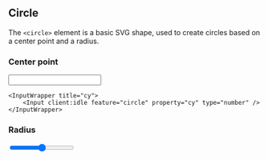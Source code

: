 
## Circle

The `<circle>` element is a basic SVG shape, used to create circles based on a center point and a radius.

### Center point

<Pair>
    <InputWrapper title="cx">
        <Input client:idle feature="circle" property="cx" type="number" />
    </InputWrapper>

    <InputWrapper title="cy">
        <Input client:idle feature="circle" property="cy" type="number" />
    </InputWrapper>

</Pair>

### Radius

<InputWrapper title="r">
  <Input client:idle feature="circle" property="r" type="range" max={250} />
</InputWrapper>

<Styling />
